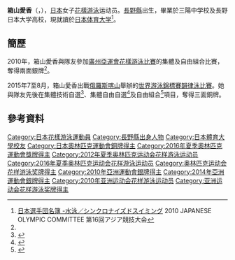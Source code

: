{{noteTA|G1=Aquatics}}
{{Infobox Swimmer
| swimmername = 箱山愛香
| image = 
| imagesize = 
| caption = 
| fullname =  
| nationality = {{JPN}}
| strokes = 
| club = 
| collegeteam = 
| birth_date ={{birth date and age|1991|7|27}}<ref name="廣州亞運">[http://www.gz2010.cn/info/CHN_CHN/ZB/ZBB101A_SY@@@@@@@@@@@@@@@CHN_number=230831.html 2010年廣州亞運會官方網站 花样游泳 - 箱山爱香 - 简历]</ref>
| birth_place = {{JPN}}[[長野縣|長野縣]] 
| height = {{height|m=1.74}}<ref name="廣州亞運"/>
| weight = {{weight|kg=63|lb}}<ref name="廣州亞運"/>
| medaltemplates =
{{MedalCountry | {{JPN}}}}
{{MedalSport | 女子[[花樣游泳|花樣游泳]]}}
{{MedalCompetition | [[奧林匹克運動會|奧林匹克運動會]]}}
{{MedalBronze | [[2016年夏季奧林匹克運動會|2016年 里約熱內盧]] | [[2016年夏季奧林匹克運動會水上芭蕾比賽|團體賽]] }}
{{MedalCompetition | [[世界游泳錦標賽|世界游泳錦標賽]]}}
{{MedalBronze | [[2015年世界游泳錦標賽|2015年 喀山]] | [[2015年世界游泳錦標賽韻律泳比賽|集體技術自選]] }}
{{MedalBronze | [[2015年世界游泳錦標賽|2015年 喀山]] | [[2015年世界游泳錦標賽韻律泳比賽|集體自由自選]] }}
{{MedalBronze | [[2015年世界游泳錦標賽|2015年 喀山]] | [[2015年世界游泳錦標賽韻律泳比賽|自由組合]] }}
{{MedalCompetition | [[亞洲運動會|亞洲運動會]]}}
{{MedalSilver | [[2010年亞洲運動會|2010年 廣州]] | [[2010年亞洲運動會花樣游泳比賽|團體賽]] }}
{{MedalSilver | [[2010年亞洲運動會|2010年 廣州]] | [[2010年亞洲運動會花樣游泳比賽|自由組合]] }}
{{MedalSilver | [[2014年亞洲運動會|2014年 仁川]] | [[2014年亞洲運動會韻律泳比賽|團體賽]] }}
{{MedalSilver | [[2014年亞洲運動會|2014年 仁川]] | [[2014年亞洲運動會韻律泳比賽|自由組合]] }}
}}
{{Japanese|japanese=箱山 愛香|kana=はこやま あいか|romaji=Hakoyama Aika}}
'''箱山愛香'''（{{lang|ja|'''はこやま あいか'''}}，{{bd|1991年|7月27日}}），[[日本|日本]]女子[[花樣游泳|花樣游泳]]运动员。[[長野縣|長野縣]]出生，畢業於三陽中学校及長野日本大学高校，現就讀於[[日本体育大学|日本体育大学]]<ref>[http://www.joc.or.jp/int_games/asia/2010/pdf/member/02_swimming.pdf 日本選手団名簿 -水泳／シンクロナイズドスイミング] {{Wayback|url=http://www.joc.or.jp/int_games/asia/2010/pdf/member/02_swimming.pdf |date=20111018003544 }}2010 JAPANESE OLYMPIC COMMITTEE  第16回アジア競技大会{{ja}}</ref>。

==簡歷==
2010年，箱山愛香與隊友參加[[2010年亞洲運動會|廣州亞運會]][[2010年亞洲運動會花樣游泳比賽|花樣游泳比賽]]的集體及自由組合比賽，奪得兩面銀牌<ref name="廣州亞運"/>。

2015年7至8月，箱山愛香出戰[[俄羅斯|俄羅斯]][[喀山|喀山]]舉辦的[[2015年世界游泳錦標賽韻律泳比賽|世界游泳錦標賽]][[2015年世界游泳錦標賽韻律泳比賽|韻律泳比賽]]。她與隊友先後在集體技術自選<ref>{{cite news|title=世锦赛花游集体技术中国摘银 俄罗斯成功卫冕|url=http://sports.163.com/15/0728/07/AVJGC3S200051CAQ.html#p=AVJI7JDN3SLH0005|agency=网易体育|date=2015-07-28|accessdate=2015-08-09|archive-date=2016-09-27|archive-url=https://web.archive.org/web/20160927190046/http://sports.163.com/15/0728/07/AVJGC3S200051CAQ.html#p=AVJI7JDN3SLH0005|dead-url=no}}</ref>、集體自由自選<ref>{{cite news|title=世锦赛花游集体自由自选中国再添银 俄夺冠日本季军|url=http://sports.sina.com.cn/o/y/2015-08-01/00027666937.shtml|agency=新浪体育|date=2015-08-01|accessdate=2015-08-09|archive-date=2015-08-04|archive-url=https://web.archive.org/web/20150804052448/http://sports.sina.com.cn/o/y/2015-08-01/00027666937.shtml|dead-url=no}}</ref>及自由組合<ref>{{cite news|title=世锦赛-花游集体中国队再拿一枚银牌 俄罗斯获冠军|url=http://sports.ifeng.com/a/20150802/44325098_0.shtml|agency=凤凰体育|date=2015-08-02|accessdate=2015-08-09|archive-date=2019-02-18|archive-url=https://web.archive.org/web/20190218184804/http://sports.ifeng.com/a/20150802/44325098_0.shtml|dead-url=no}}</ref>項目，奪得三面銅牌。

==參考資料==
{{reflist}}

{{DEFAULTSORT:Hakoyama Aika}}
[[Category:日本花樣游泳運動員|Category:日本花樣游泳運動員]]
[[Category:長野縣出身人物|Category:長野縣出身人物]]
[[Category:日本體育大學校友|Category:日本體育大學校友]]
[[Category:日本奧林匹克運動會銅牌得主|Category:日本奧林匹克運動會銅牌得主]]
[[Category:2016年夏季奧林匹克運動會獎牌得主|Category:2016年夏季奧林匹克運動會獎牌得主]]
[[Category:2012年夏季奥林匹克运动会花样游泳运动员|Category:2012年夏季奥林匹克运动会花样游泳运动员]]
[[Category:2016年夏季奥林匹克运动会花样游泳运动员|Category:2016年夏季奥林匹克运动会花样游泳运动员]]
[[Category:奥林匹克运动会花样游泳奖牌得主|Category:奥林匹克运动会花样游泳奖牌得主]]
[[Category:2010年亞洲運動會銀牌得主|Category:2010年亞洲運動會銀牌得主]]
[[Category:2014年亞洲運動會銀牌得主|Category:2014年亞洲運動會銀牌得主]]
[[Category:2010年亚洲运动会花样游泳运动员|Category:2010年亚洲运动会花样游泳运动员]]
[[Category:亚洲运动会花样游泳奖牌得主|Category:亚洲运动会花样游泳奖牌得主]]